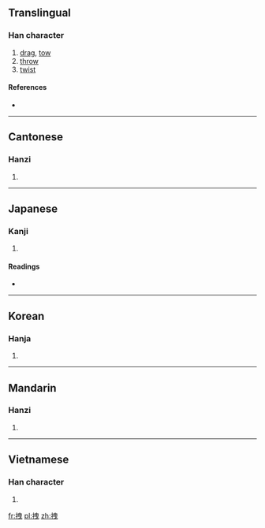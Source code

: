 ==Translingual==

===Han character===
{{Han char|rn=64|rad=手|as=06|sn=9|four=5500<sub>6</sub>|canj=手中田心 (QLWP)}}

# [[drag]], [[tow]]
# [[throw]]
# [[twist]]

====References====
* {{Han ref|kx=0428.230|dkj=12013|dj=0777.170|hdz=31869.030|uh=62FD|ud=25341|bh=ABFB|bd=44027}}

----

==Cantonese==

===Hanzi===
{{yue-hanzi|jyut=|y=jai6}}

# {{defn|Cantonese|sort=手06}}

----

==Japanese==

===Kanji===
{{ja-kanji|grade=|rs=手06}}

# {{defn|Japanese|sort=手06}}

====Readings====
* {{ja-readings|on=[[えい]] (ei), [[えつ]] (etsu), [[えち]] (echi), [[せい]] (sei)|kun=[[ひく]] (hiku)}}

----

==Korean==

===Hanja===
{{ko-hanja|hangeul=예|eumhun=|rv=ye|mr=ye|y=yey}}

# {{defn|Korean|sort=手06}}

----

==Mandarin==

===Hanzi===
{{cmn-hanzi|pin=[[zhuāi]] ([[zhuai1]])|wg=chuai<sup>1</sup>}}

# {{defn|Mandarin|sort=手06}}

----

==Vietnamese==

===Han character===
{{vi-hantu|[[duệ]], [[dìa]], [[dấy]]|rs=手06}}

# {{defn|Vietnamese|sort=手06}}

[[fr:拽]]
[[pl:拽]]
[[zh:拽]]
